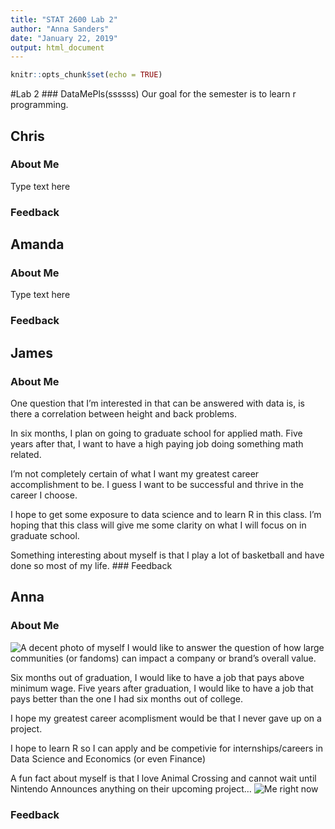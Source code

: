 ```yaml
---
title: "STAT 2600 Lab 2"
author: "Anna Sanders"
date: "January 22, 2019"
output: html_document
---
```


```r
knitr::opts_chunk$set(echo = TRUE)
```

#Lab 2
### DataMePls(ssssss)
Our goal for the semester is to learn r programming.

## Chris
### About Me
Type text here

### Feedback

## Amanda
### About Me
Type text here

### Feedback

## James
### About Me
One question that I'm interested in that can be answered with data is, is there a correlation between height and back problems. 

In six months, I plan on going to graduate school for applied math. Five years after that, I want to have a high paying job doing something math related. 

I'm not completely certain of what I want my greatest career accomplishment to be. I guess I want to be successful and thrive in the career I choose. 

I hope to get some exposure to data science and to learn R in this class. I'm hoping that this class will give me some clarity on what I will focus on in graduate school. 

Something interesting about myself is that I play a lot of basketball and have done so most of my life. 
### Feedback

## Anna
### About Me
![A decent photo of myself](https://scontent-ort2-2.xx.fbcdn.net/v/t31.0-8/20543582_1451098261626153_5115894972998174498_o.jpg?_nc_cat=102&_nc_ht=scontent-ort2-2.xx&oh=8b77befaaf424e55cedf8bd1a362ccc0&oe=5CCB0068)
I would like to answer the question of how large communities (or fandoms) can impact a company or brand's overall value.

Six months out of graduation, I would like to have a job that pays above minimum wage. Five years after graduation, I would like to have a job that pays better than the one I had six months out of college.

I hope my greatest career acomplisment would be that I never gave up on a project.

I hope to learn R so I can apply and be competivie for internships/careers in Data Science and Economics (or even Finance)

A fun fact about myself is that I love Animal Crossing and cannot wait until Nintendo Announces anything on their upcoming project...
![Me right now](https://i.kinja-img.com/gawker-media/image/upload/s--Nrzh5cpt--/c_scale,f_auto,fl_progressive,q_80,w_800/w4cdsyzwdqzjn59w1bzg.png)

### Feedback